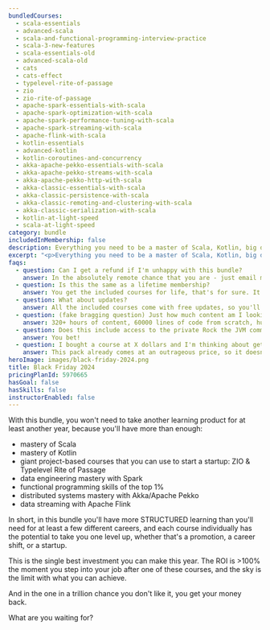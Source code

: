 ```yaml
---
bundledCourses:
  - scala-essentials
  - advanced-scala
  - scala-and-functional-programming-interview-practice
  - scala-3-new-features
  - scala-essentials-old
  - advanced-scala-old
  - cats
  - cats-effect
  - typelevel-rite-of-passage
  - zio
  - zio-rite-of-passage
  - apache-spark-essentials-with-scala
  - apache-spark-optimization-with-scala
  - apache-spark-performance-tuning-with-scala
  - apache-spark-streaming-with-scala
  - apache-flink-with-scala
  - kotlin-essentials
  - advanced-kotlin
  - kotlin-coroutines-and-concurrency
  - akka-apache-pekko-essentials-with-scala
  - akka-apache-pekko-streams-with-scala
  - akka-apache-pekko-http-with-scala
  - akka-classic-essentials-with-scala
  - akka-classic-persistence-with-scala
  - akka-classic-remoting-and-clustering-with-scala
  - akka-classic-serialization-with-scala
  - kotlin-at-light-speed
  - scala-at-light-speed
category: bundle
includedInMembership: false
description: Everything you need to be a master of Scala, Kotlin, big data, functional programming and distributed systems. Years of experience compressed into weeks. An outrageous offer that comes once a year.
excerpt: "<p>Everything you need to be a master of Scala, Kotlin, big data, functional programming and distributed systems. Years of experience compressed into weeks. An outrageous offer that comes once a year!</p>"
faqs:
  - question: Can I get a refund if I'm unhappy with this bundle?
    answer: In the absolutely remote chance that you are - just email me and you'll have your money back.
  - question: Is this the same as a lifetime membership?
    answer: You get the included courses for life, that's for sure. It's just that this bundle doesn't contain any future courses, unlike the monthly/yearly membership.
  - question: What about updates?
    answer: All the included courses come with free updates, so you'll get all of them for free.
  - question: (fake bragging question) Just how much content am I looking at?
    answer: 320+ hours of content, 60000 lines of code from scratch, hundreds of lessons and hundreds of live examples and exercises. Plus takeaway slides.
  - question: Does this include access to the private Rock the JVM community?
    answer: You bet!
  - question: I bought a course at X dollars and I'm thinking about getting this bundle. Do you offer discounts?
    answer: This pack already comes at an outrageous price, so it doesn't have additional discounts. "Discount" is its middle name, for crying out loud 😄
heroImage: images/black-friday-2024.png
title: Black Friday 2024
pricingPlanId: 5970665
hasGoal: false
hasSkills: false
instructorEnabled: false
---
```



<CourseLayout>
<Fragment slot="description">
    <Section title="$2715 worth of courses for $395." color="#003366">
        <Prose class="mx-auto max-w-3xl">
With this bundle, you won't need to take another learning product for at least another year, because you'll have more than enough:

- mastery of Scala
- mastery of Kotlin
- giant project-based courses that you can use to start a startup: ZIO & Typelevel Rite of Passage
- data engineering mastery with Spark
- functional programming skills of the top 1%
- distributed systems mastery with Akka/Apache Pekko
- data streaming with Apache Flink

In short, in this bundle you'll have more STRUCTURED learning than you'll need for at least a few different careers, and each course individually has the potential to take you one level up, whether that's a promotion, a career shift, or a startup.

This is the single best investment you can make this year. The ROI is >100% the moment you step into your job after one of these courses, and the sky is the limit with what you can achieve.

And in the one in a trillion chance you don't like it, you get your money back.

What are you waiting for?

</Prose>
</Section>

</Fragment>
</CourseLayout>
